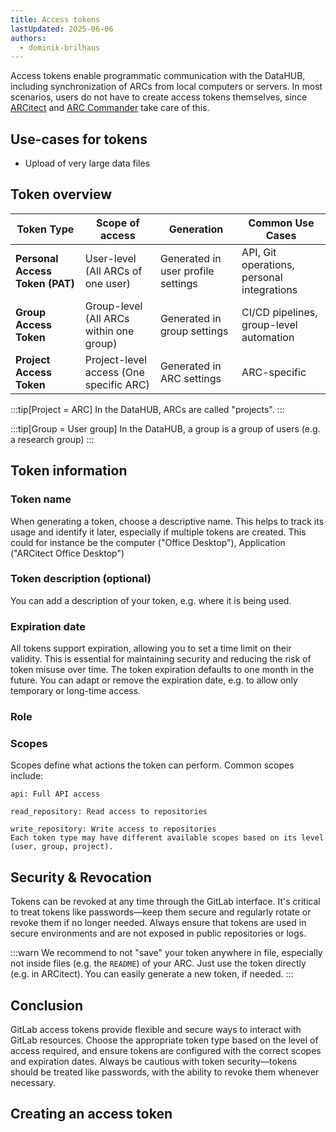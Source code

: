 ```yaml
---
title: Access tokens
lastUpdated: 2025-06-06
authors:
  - dominik-brilhaus
---
```



Access tokens enable programmatic communication with the DataHUB, including synchronization of ARCs from local computers or servers.
In most scenarios, users do not have to create access tokens themselves, since [ARCitect](/nfdi4plants.knowledgebase/arcitect) and [ARC Commander](/nfdi4plants.knowledgebase/arc-commander) take care of this.


## Use-cases for tokens

- Upload of very large data files 



## Token overview

| **Token Type**                  | **Scope of access**                            | **Generation**                     | **Common Use Cases**                       |
| ------------------------------- | ---------------------------------------------- | ---------------------------------- | ------------------------------------------ |
| **Personal Access Token (PAT)** | User-level (All ARCs of one user)              | Generated in user profile settings | API, Git operations, personal integrations |
| **Group Access Token**          | Group-level (All ARCs within one group)        | Generated in group settings        | CI/CD pipelines, group-level automation    |
| **Project Access Token**        | Project-level access (One specific ARC)        | Generated in ARC settings          | ARC-specific |

:::tip[Project = ARC]
In the DataHUB, ARCs are called "projects".
:::

:::tip[Group = User group]
In the DataHUB, a group is a group of users (e.g. a research group)
:::


## Token information

### Token name

When generating a token, choose a descriptive name. This helps to track its usage and identify it later, especially if multiple tokens are created.
This could for instance be the computer ("Office Desktop"), Application ("ARCitect Office Desktop")

### Token description (optional)

You can add a description of your token, e.g. where it is being used.

### Expiration date

All tokens support expiration, allowing you to set a time limit on their validity. This is essential for maintaining security and reducing the risk of token misuse over time. The token expiration defaults to one month in the future. You can adapt or remove the expiration date, e.g. to allow only temporary or long-time access.

### Role


### Scopes

Scopes define what actions the token can perform. Common scopes include:

    api: Full API access

    read_repository: Read access to repositories

    write_repository: Write access to repositories
    Each token type may have different available scopes based on its level (user, group, project).


## Security & Revocation

Tokens can be revoked at any time through the GitLab interface. It's critical to treat tokens like passwords—keep them secure and regularly rotate or revoke them if no longer needed. Always ensure that tokens are used in secure environments and are not exposed in public repositories or logs.

:::warn
We recommend to not "save" your token anywhere in file, especially not inside files (e.g. the `README`) of your ARC.
Just use the token directly (e.g. in ARCitect). You can easily generate a new token, if needed.
:::

## Conclusion

GitLab access tokens provide flexible and secure ways to interact with GitLab resources. Choose the appropriate token type based on the level of access required, and ensure tokens are configured with the correct scopes and expiration dates. Always be cautious with token security—tokens should be treated like passwords, with the ability to revoke them whenever necessary.


## Creating an access token


<Tabs syncKey="os">
  <TabItem label="Project Access Token">
    <ProjectAT />
  </TabItem>
  <TabItem label="Group Access Token">
    <GroupAT />
  </TabItem>
  <TabItem label="Personal Access Token (PAT)">
    <PersonalAT />
  </TabItem>
</Tabs>